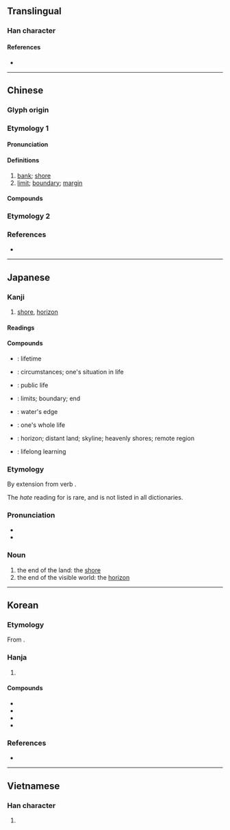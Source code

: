{{character info}}
==Translingual==

===Han character===
{{stroke order|strokes=11}}
{{Han char|rn=85|rad=水|as=08|sn=11|four=31114|canj=EMGG|ids=⿰氵厓}}

====References====
* {{Han ref|kx=0627.380|dkj=17582|dj=1029.240|hdz=31643.070|uh=6DAF|ud=28079|bh=B250|bd=45648}}

----

==Chinese==
{{zh-forms}}

===Glyph origin===
{{Han etym}}

===Etymology 1===

====Pronunciation====
{{zh-pron
|m=yá
|c=ngaai4
|h=pfs=ngài;gd=ngai2
|mn=gâi/xm,qz:gâ
|mn-t=ngai5
|w=
|mc=y
|oc=y
|cat=n
}}

====Definitions====
{{zh-hanzi}}

# [[bank]]; [[shore]]
# [[limit]]; [[boundary]]; [[margin]]
#: {{zh-syn|崖}}

====Compounds====
{{zh-der|天涯咫尺|咫尺天涯|不自涯|天涯海角|地角天涯|天涯知己|天涯|天涯地角|生涯|海角天涯|無涯|橫無際涯|水涯|明日天涯|神女生涯|涯際|涯分|涯涘|津涯|浪跡天涯|涯詞|皮肉生涯|際涯|筆墨生涯|苦海無涯}}

===Etymology 2===
{{zh-see|𠊎|v}}

===References===
* {{R:yue:mfccd}}

----

==Japanese==

===Kanji===
{{ja-kanji|grade=c|rs=水08}}

# [[shore]], [[horizon]]

====Readings====
{{ja-readings
|goon=げ
|kanon=がい
|kun=はて-
}}

====Compounds====
{{der-top|Compounds}}
* {{ja-r|一生涯|いっしょうがい}}: lifetime
* {{ja-r|境涯|きょうがい}}: circumstances; one's situation in life
* {{ja-r|公生涯|こうしょうがい}}: public life
* {{ja-r|際涯|さいがい}}: limits; boundary; end
* {{ja-r|水涯|すいがい}}: water's edge
* {{ja-r|全生涯|ぜんしょうがい}}: one's whole life
* {{ja-r|天涯|てんがい}}: horizon; distant land; skyline; heavenly shores; remote region
* {{ja-r|生涯%学習|しょうがい%がくしゅう}}: lifelong learning
{{der-bottom}}

===Etymology===
By extension from verb {{m|ja|果てる|tr=hateru||to be at an end, to finish, to be done}}.

The ''hate'' reading for {{lang|ja|涯}} is rare, and is not listed in all dictionaries.

===Pronunciation===
* {{l|ja|訓読み|Kun'yomi}}
* {{IPA|ja|[ha̠te̞]}}

===Noun===
{{ja-noun|はて}}

# the end of the land: the [[shore]]
# the end of the visible world: the [[horizon]]

----

==Korean==

===Etymology===
From {{der|ko|ltc|-}} {{ltc-l|涯|id=1+2}}. {{hanja-hunmong|애|ay|地理#상05B}}

===Hanja===
{{ko-hanja-search}}
{{ko-hanja|물가|애}}

# {{hanja form of|애|[[shore]]}}

====Compounds====
{{der-top|Compounds}}
* {{ko-l|생애|生涯}}
* {{ko-l|애한|涯限}}
* {{ko-l|경애|境涯}}
* {{ko-l|천애|天涯}}
{{der-bottom}}

===References===
* {{R:hanjadoc|6061}}

----

==Vietnamese==

===Han character===
{{vi-readings|reading=rượi, nhai, nhười, rười, nhầy|rs=水08}}

# {{rfdef|vi|sort=水08}}
